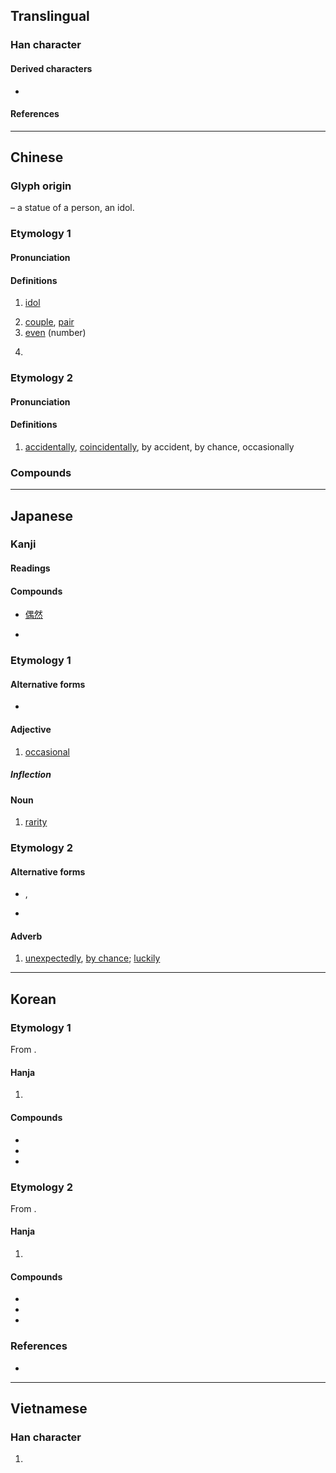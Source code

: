 {{also|耦}}
{{character info}}

==Translingual==

===Han character===
{{Han char|rn=9|rad=人|as=09|sn=11|four=26227|canj=OWLB|ids=⿰亻禺}}

====Derived characters====
* {{l|mul|[[𠽀]], [[𢠉]], [[𣼱]], [[𦸲]], [[𢠙]]}}

====References====
{{Han ref|kx=0112.010|dkj=00899|dj=0238.090|hdz=10190.030|uh=5076}}

----

==Chinese==
{{zh-forms}}

===Glyph origin===
{{Han etym}}
{{Han compound|人|alt1=亻|t1=person|禺|ls=psc|c1=s|c2=p}} – a statue of a person, an idol.

===Etymology 1===

====Pronunciation====
{{zh-pron
|m=ǒu
|m-s=ngou3
|ma=
|c=ngau5
|h=pfs=ngiéu
|mn=qz:gió/tw,xm,zz:ngó͘
|w=3ngeu
|mc=1
|oc=y,1
|cat=n,a
}}

====Definitions====
{{zh-hanzi}}

# [[idol]]
#: {{zh-x|偶像|idol}}
#: {{zh-x|穿 @8{bā} 號 球衣 的 那 個 運動員 是 我 的 偶像！|The athlete wearing no. 8 is my idol!}}
# [[couple]], [[pair]]
# [[even]] (number)
#: {{zh-x|偶數|even number}}
# {{lb|zh|slang|cute-sounding}} {{zh-alt-form|我|[[I]]}}

===Etymology 2===

====Pronunciation====
{{zh-pron
|m=ǒu
|ma=
|c=ngau5
|mc=2
|oc=n,2
|cat=adv
}}

====Definitions====
{{zh-hanzi}}

# [[accidentally]], [[coincidentally]], by accident, by chance, occasionally
#: {{zh-x|偶爾|occasionally}}
#: {{zh-x|偶然|occasionally, accidentally}}

===Compounds===
{{zh-der|偶然論|喪偶|佳偶天成|偶影|匹偶|偶數|偶成|偶得|偶人|偶爾|偶感|偶然性|偶語|偶而|偶蹄目|偶合|偶作|偶句對|偶視|怨偶|仇偶|分隸偶存|不偶|偶拾|土偶桃梗|奇偶|力偶|布偶|偶鰭|偶戲人|偶像|對偶|不偶世|偶一為之|土木偶人|大玩偶|偶書|土偶|偶族|嘉偶天成|偶戲|偶方|偶發|佳偶|偶然|偶函數|偶或|偶性|未偶|杖頭木偶|百年佳偶|木偶影片|無獨有偶|玩偶|木偶|提偶|排偶|擇偶|相人偶|熱電偶|木偶人|求偶|流落不偶|木偶戲|提線木偶|齊大非偶|鬱堙不偶|陶偶|鐵線木偶|配偶家族|配偶|奇偶性}}
----

==Japanese==

===Kanji===
{{ja-kanji|grade=c|rs=人09}}

====Readings====
{{ja-readings
|goon=ぐ
|kanon=ごう
|kanyoon=ぐう
|kun=たぐい-, たまたま-
}}

====Compounds====
{{top3}}
* [[偶然]]
{{mid3}}
* {{ja-r|配偶者|gloss=[[spouse]]|はいぐうしゃ}}
{{mid3}}
{{bottom}}

===Etymology 1===
{{ja-kanjitab|たま|yomi=k}}

====Alternative forms====
* {{l|ja|適}}

====Adjective====
{{ja-adj|infl=な|たま}}

# [[occasional]]

=====Inflection=====
{{ja-na|たま}}

====Noun====
{{ja-noun|たま}}

# [[rarity]]

===Etymology 2===
{{ja-kanjitab|たまたま|yomi=k}}

====Alternative forms====
* {{l|ja|偶偶}}, {{l|ja|偶々}}
* {{l|ja|適}}

====Adverb====
{{ja-pos|adverb|たまたま}}

# [[unexpectedly]], [[by chance]]; [[luckily]]

----

==Korean==

===Etymology 1===
From {{der|ko|ltc|-}} {{ltc-l|偶|id=1|idol; pair}}.

====Hanja====
{{ko-hanja-search}}
{{ko-hanja|짝|우}}

# {{hanja form of|우|[[idol]]; [[pair]]}}

====Compounds====
{{der-top3|Compounds}}
* {{ko-l|우상|偶像}}
* {{ko-l|대우|對偶}}
* {{ko-l|배우자|配偶者}}
{{der-bottom}}

===Etymology 2===
From {{der|ko|ltc|-}} {{ltc-l|偶|id=2|by chance}}.

====Hanja====
{{ko-hanja|마침|우}}

# {{hanja form of|우|[[by chance]]}}

====Compounds====
{{der-top3|Compounds}}
* {{ko-l|우연|偶然}}
* {{ko-l|우발|偶發}}
* {{ko-l|우이|偶爾}}
{{der-bottom}}

===References===
* {{R:hanjadoc|436}}

----

==Vietnamese==

===Han character===
{{vi-readings|reading=[[ngẫu]], [[ngẩu]], [[ngậu]]|rs=人09}}

# {{rfdef|vi|sort=人09}}